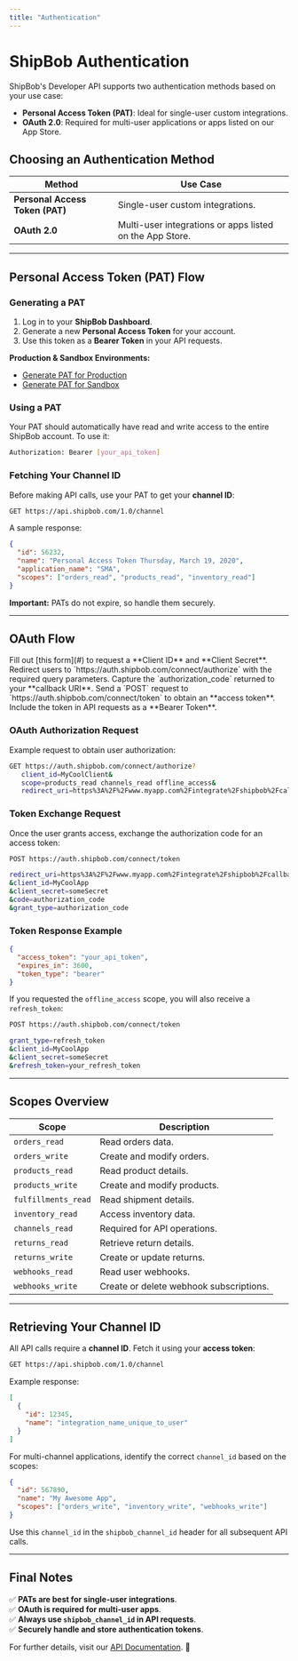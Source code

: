 ```yaml
---
title: "Authentication"
---
```



# **ShipBob Authentication**  

ShipBob's Developer API supports two authentication methods based on your use case:

- **Personal Access Token (PAT)**: Ideal for single-user custom integrations.
- **OAuth 2.0**: Required for multi-user applications or apps listed on our App Store.

## **Choosing an Authentication Method**

| **Method** | **Use Case** |
|-----------|-------------|
| **Personal Access Token (PAT)** | Single-user custom integrations. |
| **OAuth 2.0** | Multi-user integrations or apps listed on the App Store. |

---

## **Personal Access Token (PAT) Flow**

### **Generating a PAT**

1. Log in to your **ShipBob Dashboard**.
2. Generate a new **Personal Access Token** for your account.
3. Use this token as a **Bearer Token** in your API requests.

**Production & Sandbox Environments:**
- [Generate PAT for Production](#)
- [Generate PAT for Sandbox](#)

### **Using a PAT**

Your PAT should automatically have read and write access to the entire ShipBob account. To use it:

```bash
Authorization: Bearer [your_api_token]
```

### **Fetching Your Channel ID**
Before making API calls, use your PAT to get your **channel ID**:

```bash
GET https://api.shipbob.com/1.0/channel
```

A sample response:

```json
{
  "id": 56232,
  "name": "Personal Access Token Thursday, March 19, 2020",
  "application_name": "SMA",
  "scopes": ["orders_read", "products_read", "inventory_read"]
}
```

**Important:** PATs do not expire, so handle them securely.

---

## **OAuth Flow**

<Steps>
  <Step title="Request OAuth Credentials">
    Fill out [this form](#) to request a **Client ID** and **Client Secret**.
  </Step>
  <Step title="Request User Authorization">
    Redirect users to `https://auth.shipbob.com/connect/authorize` with the required query parameters.
  </Step>
  <Step title="Handle Authorization Callback">
    Capture the `authorization_code` returned to your **callback URI**.
  </Step>
  <Step title="Exchange Code for Access Token">
    Send a `POST` request to `https://auth.shipbob.com/connect/token` to obtain an **access token**.
  </Step>
  <Step title="Use the Access Token">
    Include the token in API requests as a **Bearer Token**.
  </Step>
</Steps>

### **OAuth Authorization Request**

Example request to obtain user authorization:

```bash
GET https://auth.shipbob.com/connect/authorize?
   client_id=MyCoolClient&
   scope=products_read channels_read offline_access&
   redirect_uri=https%3A%2F%2Fwww.myapp.com%2Fintegrate%2Fshipbob%2Fcallback
```

### **Token Exchange Request**

Once the user grants access, exchange the authorization code for an access token:

```bash
POST https://auth.shipbob.com/connect/token

redirect_uri=https%3A%2F%2Fwww.myapp.com%2Fintegrate%2Fshipbob%2Fcallback
&client_id=MyCoolApp
&client_secret=someSecret
&code=authorization_code
&grant_type=authorization_code
```

### **Token Response Example**

```json
{
  "access_token": "your_api_token",
  "expires_in": 3600,
  "token_type": "bearer"
}
```

If you requested the `offline_access` scope, you will also receive a `refresh_token`:

```bash
POST https://auth.shipbob.com/connect/token

grant_type=refresh_token
&client_id=MyCoolApp
&client_secret=someSecret
&refresh_token=your_refresh_token
```

---

## **Scopes Overview**

| **Scope** | **Description** |
|----------|----------------|
| `orders_read` | Read orders data. |
| `orders_write` | Create and modify orders. |
| `products_read` | Read product details. |
| `products_write` | Create and modify products. |
| `fulfillments_read` | Read shipment details. |
| `inventory_read` | Access inventory data. |
| `channels_read` | Required for API operations. |
| `returns_read` | Retrieve return details. |
| `returns_write` | Create or update returns. |
| `webhooks_read` | Read user webhooks. |
| `webhooks_write` | Create or delete webhook subscriptions. |

---

## **Retrieving Your Channel ID**

All API calls require a **channel ID**. Fetch it using your **access token**:

```bash
GET https://api.shipbob.com/1.0/channel
```

Example response:

```json
[
  {
    "id": 12345,
    "name": "integration_name_unique_to_user"
  }
]
```

For multi-channel applications, identify the correct `channel_id` based on the scopes:

```json
{
  "id": 567890,
  "name": "My Awesome App",
  "scopes": ["orders_write", "inventory_write", "webhooks_write"]
}
```

Use this `channel_id` in the `shipbob_channel_id` header for all subsequent API calls.

---

## **Final Notes**

✅ **PATs are best for single-user integrations**.  
✅ **OAuth is required for multi-user apps**.  
✅ **Always use `shipbob_channel_id` in API requests**.  
✅ **Securely handle and store authentication tokens**.  

For further details, visit our [API Documentation](#). 🚀
